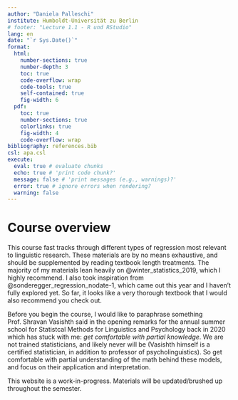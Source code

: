 ```yaml
---
author: "Daniela Palleschi"
institute: Humboldt-Universität zu Berlin
# footer: "Lecture 1.1 - R und RStudio"
lang: en
date: "`r Sys.Date()`"
format:
  html:
    number-sections: true
    number-depth: 3
    toc: true
    code-overflow: wrap
    code-tools: true
    self-contained: true
    fig-width: 6
  pdf:
    toc: true
    number-sections: true
    colorlinks: true
    fig-width: 4
    code-overflow: wrap
bibliography: references.bib
csl: apa.csl
execute: 
  eval: true # evaluate chunks
  echo: true # 'print code chunk?'
  message: false # 'print messages (e.g., warnings)?'
  error: true # ignore errors when rendering?
  warning: false
---
```


# Course overview {.unnumbered}

This course fast tracks through different types of regression most relevant to linguistic research. These materials are by no means exhaustive, and should be supplemented by reading textbook length treatments. The majority of my materials lean heavily on @winter_statistics_2019, which I highly recommend. I also took inspiration from @sonderegger_regression_nodate-1, which came out this year and I haven't fully explored yet. So far, it looks like a very thorough textbook that I would also recommend you check out.

Before you begin the course, I would like to paraphrase something Prof. Shravan Vasishth said in the opening remarks for the annual summer school for Statistcal Methods for Linguistics and Psychology back in 2020 which has stuck with me: *get comfortable with partial knowledge*. We are not trained statisticians, and likely never will be (Vasishth himself is a certified statistician, in addition to professor of psycholinguistics). So get comfortable with partial understanding of the math behind these models, and focus on their application and interpretation.

This website is a work-in-progress. Materials will be updated/brushed up throughout the semester.
